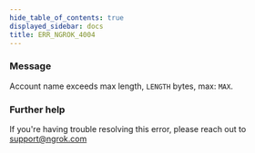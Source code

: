 ```yaml
---
hide_table_of_contents: true
displayed_sidebar: docs
title: ERR_NGROK_4004
---
```




### Message

Account name exceeds max length, `LENGTH` bytes, max: `MAX`.

<ErrorDetails error="err_ngrok_4004" />

### Further help

If you're having trouble resolving this error, please reach out to [support@ngrok.com](mailto:support@ngrok.com?subject=Help%20with%20ERR_NGROK_4004)

